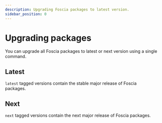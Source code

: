 ```yaml
---
description: Upgrading Foscia packages to latest version.
sidebar_position: 0
---
```



# Upgrading packages

You can upgrade all Foscia packages to latest or next version using a single
command.

## Latest

`latest` tagged versions contain the stable major release of Foscia packages.

<ShellCommand command="upgrade @foscia/*@latest" />

## Next

`next` tagged versions contain the next major release of Foscia packages.

<ShellCommand command="upgrade @foscia/*@next" />

